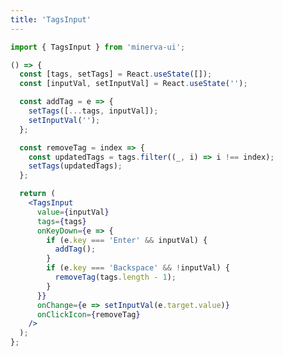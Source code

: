 ```yaml
---
title: 'TagsInput'
---
```



```js
import { TagsInput } from 'minerva-ui';
```

```jsx live
() => {
  const [tags, setTags] = React.useState([]);
  const [inputVal, setInputVal] = React.useState('');

  const addTag = e => {
    setTags([...tags, inputVal]);
    setInputVal('');
  };

  const removeTag = index => {
    const updatedTags = tags.filter((_, i) => i !== index);
    setTags(updatedTags);
  };

  return (
    <TagsInput
      value={inputVal}
      tags={tags}
      onKeyDown={e => {
        if (e.key === 'Enter' && inputVal) {
          addTag();
        }
        if (e.key === 'Backspace' && !inputVal) {
          removeTag(tags.length - 1);
        }
      }}
      onChange={e => setInputVal(e.target.value)}
      onClickIcon={removeTag}
    />
  );
};
```
